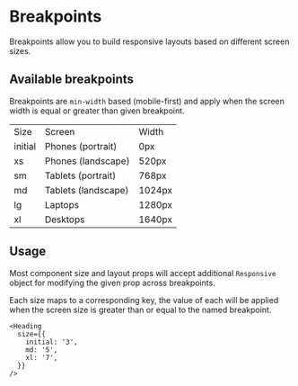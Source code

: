 
<Meta title="Guides/4. Breakpoints" />

# Breakpoints

Breakpoints allow you to build responsive layouts based on different screen sizes.

## Available breakpoints

Breakpoints are `min-width` based (mobile-first) and apply when the screen width is equal or greater than given breakpoint.

<table>
  <tr>
    <td>Size</td>
    <td>Screen</td>
    <td>Width</td>
  </tr>
  <tr>
    <td>initial</td>
    <td>Phones (portrait)</td>
    <td>0px</td>
  </tr>
  <tr>
    <td>xs</td>
    <td>Phones (landscape)</td>
    <td>520px</td>
  </tr>
  <tr>
    <td>sm</td>
    <td>Tablets (portrait)</td>
    <td>768px</td>
  </tr>
  <tr>
    <td>md</td>
    <td>Tablets (landscape)</td>
    <td>1024px</td>
  </tr>
  <tr>
    <td>lg</td>
    <td>Laptops</td>
    <td>1280px</td>
  </tr>
  <tr>
    <td>xl</td>
    <td>Desktops</td>
    <td>1640px</td>
  </tr>
</table>

## Usage

Most component size and layout props will accept additional `Responsive` object for modifying the given prop across breakpoints.

Each size maps to a corresponding key, the value of each will be applied when the screen size is greater than or equal to the named breakpoint.

```tsx
<Heading
  size={{
    initial: '3',
    md: '5',
    xl: '7',
  }}
/>
```
